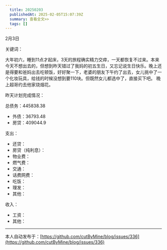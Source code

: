 ```yaml
---
  title: 20250203
  publishedAt: 2025-02-05T15:07:39Z
  summary: 查看全文>>
  tags: []
---
```


2月3日 

关键词：

大年初六，睡到11点才起床，3天的旅程确实精力交瘁，一天都恢复不过来。本来今天不想出去的，但想到昨天错过了我妈的初五生日，又忘记说生日快乐。晚上还是得要和爸妈出去吃顿饭，好好聚一下，老婆的朋友下午约了出去，女儿挑中了一个化妆玩具，给钱的时候没想到要110块。但既然女儿都选中了，直接买下吧。
晚上超哥约去他家烧烟花。

昨天计划完成情况：

总债务：445838.38
- 外债：36793.48
- 房贷：409044.9

支出：
- 还贷：
- 房贷（纯利息）：
- 物业费：
- 燃气费：
- 交通：
- 话费网费：
- 吃饭：
- 理发：
- 其他：

收入：
- 工资：
- 其他：


---
本人自动发布于：[https://github.com/cutByMine/blog/issues/336](https://github.com/cutByMine/blog/issues/336)

